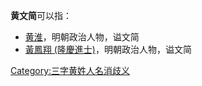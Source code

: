 '''黄文简'''可以指：
* [[黄淮|黄淮]]，明朝政治人物，谥文简
* [[黃鳳翔_(隆慶進士)|黃鳳翔 (隆慶進士)]]，明朝政治人物，谥文简
{{disambig}}

[[Category:三字黄姓人名消歧义|Category:三字黄姓人名消歧义]]